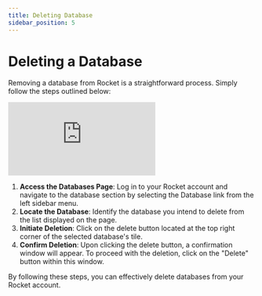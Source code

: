 ```yaml
---
title: Deleting Database
sidebar_position: 5
---
```


# Deleting a Database

Removing a database from Rocket is a straightforward process. Simply follow the steps outlined below:

<div class="videowrapper" style={{ marginBottom: 10 }}>
  <iframe
    src="https://www.youtube.com/embed/hoC7Gp3EkZo?rel=0"
    title="YouTube video 
      player"
    frameborder="0"
    allow="accelerometer; autoplay; clipboard-write; 
      encrypted-media; gyroscope; picture-in-picture"
    allowfullscreen
  ></iframe>
</div>

1. **Access the Databases Page**: Log in to your Rocket account and navigate to the database section by selecting the Database link from the left sidebar menu.
2. **Locate the Database**: Identify the database you intend to delete from the list displayed on the page.
3. **Initiate Deletion**: Click on the delete button located at the top right corner of the selected database's tile.
4. **Confirm Deletion**: Upon clicking the delete button, a confirmation window will appear. To proceed with the deletion, click on the "Delete" button within this window.

By following these steps, you can effectively delete databases from your Rocket account.
